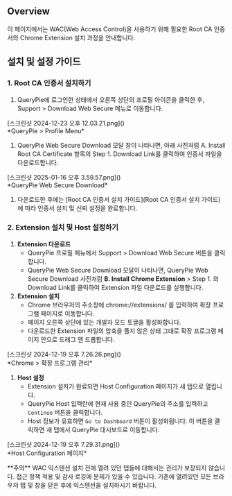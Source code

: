 
## Overview
이 페이지에서는 WAC(Web Access Control)을 사용하기 위해 필요한 Root CA 인증서와 Chrome Extension 설치 과정을 안내합니다.



## 설치 및 설정 가이드
### 1. Root CA 인증서 설치하기
1. QueryPie에 로그인한 상태에서 오른쪽 상단의 프로필 아이콘을 클릭한 후, Support &gt; Download Web Secure 메뉴로 이동합니다.

<p align="center">
<div>[스크린샷 2024-12-23 오후 12.03.21.png]()</div>
*QueryPie &gt; Profile Menu*
</p>

1. QueryPie Web Secure Download 모달 창이 나타나면, 아래 사진처럼 A. Install Root CA Certificate 항목의 Step 1. Download Link를 클릭하여 인증서 파일을 다운로드합니다.

<p align="center">
<div>[스크린샷 2025-01-16 오후 3.59.57.png]()</div>
*QueryPie Web Secure Download*
</p>

1. 다운로드한 후에는 [Root CA 인증서 설치 가이드](Root CA 인증서 설치 가이드)에 따라 인증서 설치 및 신뢰 설정을 완료합니다.

### 2. Extension 설치 및 Host 설정하기
1. **Extension 다운로드**
    * QueryPie 프로필 메뉴에서 Support &gt; Download Web Secure 버튼을 클릭합니다.
    * QueryPie Web Secure Download 모달이 나타나면, QueryPie Web Secure Download 사진처럼  **B. Install Chrome Extension**  &gt; Step 1. 의 Download Link를 클릭하여 Extension 파일 다운로드를 실행합니다.
2. **Extension 설치**
    * Chrome 브라우저의 주소창에 chrome://extensions/ 를 입력하여 확장 프로그램 페이지로 이동합니다.
    * 페이지 오른쪽 상단에 있는 개발자 모드 토글을 활성화합니다.
    * 다운로드한 Extension 파일의 압축을 풀지 않은 상태 그대로 확장 프로그램 페이지 안으로 드래그 앤 드롭합니다.

<p align="center">
<div>[스크린샷 2024-12-19 오후 7.26.26.png]()</div>
*Chrome &gt; 확장 프로그램 관리*
</p>

1. **Host 설정**
    * Extension 설치가 완료되면 Host Configuration 페이지가 새 탭으로 열립니다.
    * QueryPie Host 입력란에 현재 사용 중인 QueryPie의 주소를 입력하고 `Continue` 버튼을 클릭합니다.
    * Host 정보가 유효하면 `Go to Dashboard` 버튼이 활성화됩니다. 이 버튼을 클릭하면 새 탭에서 QueryPie 대시보드로 이동합니다.

<p align="center">
<div>[스크린샷 2024-12-19 오후 7.29.31.png]()</div>
*Host Configuration 페이지*
</p>

<Callout type="important">
**주의** 
WAC 익스텐션 설치 전에 열려 있던 탭들에 대해서는 관리가 보장되지 않습니다. 접근 정책 적용 및 감사 로깅에 문제가 있을 수 있습니다. 
기존에 열려있던 모든 브라우저 탭 및 창을 닫은 후에 익스텐션을 설치하시기 바랍니다. 
</Callout>


